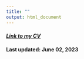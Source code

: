 ```yaml
---
title: ""
output: html_document
---
```


<!-- ## [*Link to my CV*](https://github.com/dattran-hydroeco/Dat-Tran-Website/blob/main/1_Dat%20_CV_%20updated_06272023.pdf) -->

#### [*Link to my CV*](https://aaea.execinc.com/edibo/Uploads/Profile_23_07_03_13_29_15_66__207_126_1_7_0.pdf)
#### Last updated: June 02, 2023
